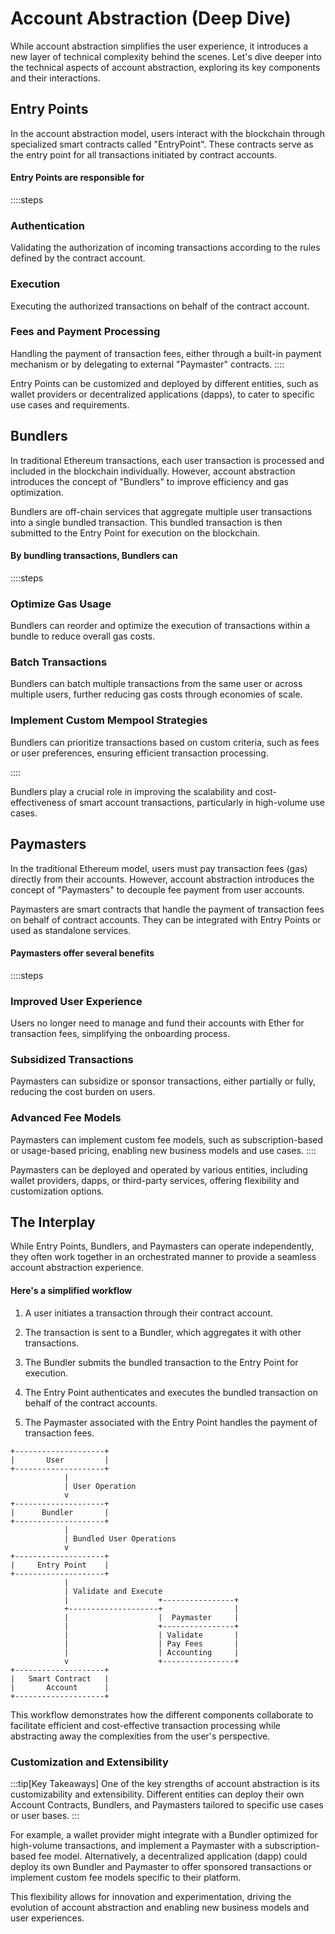 # Account Abstraction (Deep Dive)

While account abstraction simplifies the user experience, it introduces a new layer of technical complexity behind the scenes. Let's dive deeper into the technical aspects of account abstraction, exploring its key components and their interactions.

## Entry Points

In the account abstraction model, users interact with the blockchain through specialized smart contracts called "EntryPoint". These contracts serve as the entry point for all transactions initiated by contract accounts.

#### Entry Points are responsible for

::::steps

### Authentication

Validating the authorization of incoming transactions according to the rules defined by the contract account.

### Execution

Executing the authorized transactions on behalf of the contract account.

### Fees and Payment Processing

Handling the payment of transaction fees, either through a built-in payment mechanism or by delegating to external "Paymaster" contracts.
::::

Entry Points can be customized and deployed by different entities, such as wallet providers or decentralized applications (dapps), to cater to specific use cases and requirements.

## Bundlers

In traditional Ethereum transactions, each user transaction is processed and included in the blockchain individually. However, account abstraction introduces the concept of "Bundlers" to improve efficiency and gas optimization.

Bundlers are off-chain services that aggregate multiple user transactions into a single bundled transaction. This bundled transaction is then submitted to the Entry Point for execution on the blockchain.

#### By bundling transactions, Bundlers can

::::steps

### Optimize Gas Usage

Bundlers can reorder and optimize the execution of transactions within a bundle to reduce overall gas costs.

### Batch Transactions

Bundlers can batch multiple transactions from the same user or across multiple users, further reducing gas costs through economies of scale.

### Implement Custom Mempool Strategies

Bundlers can prioritize transactions based on custom criteria, such as fees or user preferences, ensuring efficient transaction processing.

::::

Bundlers play a crucial role in improving the scalability and cost-effectiveness of smart account transactions, particularly in high-volume use cases.

## Paymasters

In the traditional Ethereum model, users must pay transaction fees (gas) directly from their accounts. However, account abstraction introduces the concept of "Paymasters" to decouple fee payment from user accounts.

Paymasters are smart contracts that handle the payment of transaction fees on behalf of contract accounts. They can be integrated with Entry Points or used as standalone services.

#### Paymasters offer several benefits

::::steps

### Improved User Experience

Users no longer need to manage and fund their accounts with Ether for transaction fees, simplifying the onboarding process.

### Subsidized Transactions

Paymasters can subsidize or sponsor transactions, either partially or fully, reducing the cost burden on users.

### Advanced Fee Models

Paymasters can implement custom fee models, such as subscription-based or usage-based pricing, enabling new business models and use cases.
::::

Paymasters can be deployed and operated by various entities, including wallet providers, dapps, or third-party services, offering flexibility and customization options.

## The Interplay

While Entry Points, Bundlers, and Paymasters can operate independently, they often work together in an orchestrated manner to provide a seamless account abstraction experience.

#### Here's a simplified workflow

1. A user initiates a transaction through their contract account.

2. The transaction is sent to a Bundler, which aggregates it with other transactions.

3. The Bundler submits the bundled transaction to the Entry Point for execution.

4. The Entry Point authenticates and executes the bundled transaction on behalf of the contract accounts.

5. The Paymaster associated with the Entry Point handles the payment of transaction fees.

```
+--------------------+
|       User         |
+--------------------+
            |
            | User Operation
            v
+--------------------+
|      Bundler       |
+--------------------+
            |
            | Bundled User Operations
            v
+--------------------+
|     Entry Point    |
+--------------------+
            |
            | Validate and Execute
            |                    +----------------+
            +--------------------+                |
            |                    |  Paymaster     |
            |                    +----------------+
            |                    | Validate       |
            |                    | Pay Fees       |
            |                    | Accounting     |
            v                    +----------------+
+--------------------+
|   Smart Contract   |
|       Account      |
+--------------------+
```

This workflow demonstrates how the different components collaborate to facilitate efficient and cost-effective transaction processing while abstracting away the complexities from the user's perspective.

### Customization and Extensibility

:::tip[Key Takeaways]
One of the key strengths of account abstraction is its customizability and extensibility. Different entities can deploy their own Account Contracts, Bundlers, and Paymasters tailored to specific use cases or user bases.
:::

For example, a wallet provider might integrate with a Bundler optimized for high-volume transactions, and implement a Paymaster with a subscription-based fee model. Alternatively, a decentralized application (dapp) could deploy its own Bundler and Paymaster to offer sponsored transactions or implement custom fee models specific to their platform.

This flexibility allows for innovation and experimentation, driving the evolution of account abstraction and enabling new business models and user experiences.
